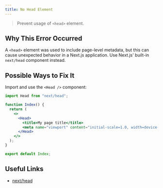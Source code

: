 ```yaml
---
title: No Head Element
---
```


> Prevent usage of `<head>` element.

## Why This Error Occurred

A `<head>` element was used to include page-level metadata, but this can cause unexpected behavior in a Next.js application. Use Next.js' built-in `next/head` component instead.

## Possible Ways to Fix It

Import and use the `<Head />` component:

```jsx filename="pages/index.js"
import Head from "next/head";

function Index() {
  return (
    <>
      <Head>
        <title>My page title</title>
        <meta name="viewport" content="initial-scale=1.0, width=device-width" />
      </Head>
    </>
  );
}

export default Index;
```

## Useful Links

- [next/head](/docs/pages/api-reference/components/head)
